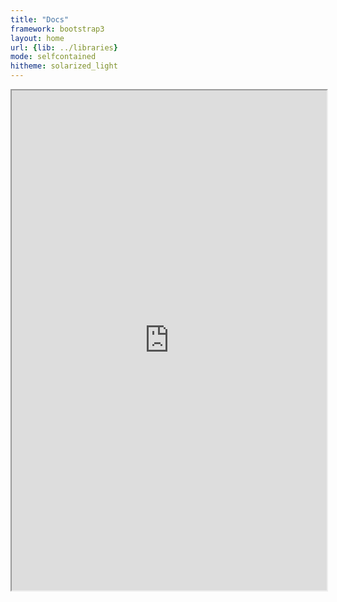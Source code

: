 ```yaml
---
title: "Docs"
framework: bootstrap3
layout: home
url: {lib: ../libraries}
mode: selfcontained
hitheme: solarized_light
---
```


<div id="content">
  <iframe src="http://www.rdocumentation.org/" width=100% height=100%></iframe>
</div>

<style>
#content {
  height: 800px;
}
</style>

